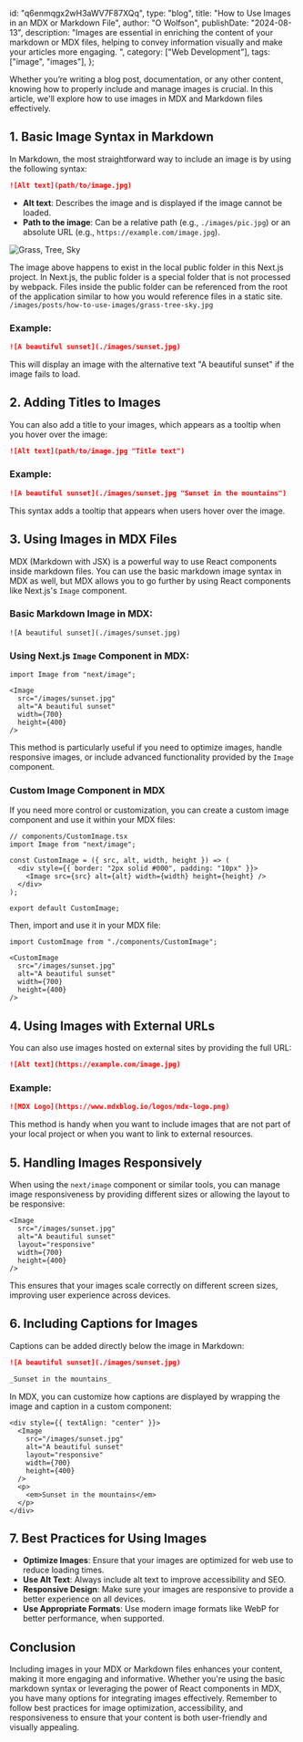   id: "q6enmqgx2wH3aWV7F87XQq",
  type: "blog",
  title: "How to Use Images in an MDX or Markdown File",
  author: "O Wolfson",
  publishDate: "2024-08-13",
  description:
    "Images are essential in enriching the content of your markdown or MDX files, helping to convey information visually and make your articles more engaging. ",
  category: ["Web Development"],
  tags: ["image", "images"],
};

Whether you’re writing a blog post, documentation, or any other content, knowing how to properly include and manage images is crucial. In this article, we'll explore how to use images in MDX and Markdown files effectively.

## 1. **Basic Image Syntax in Markdown**

In Markdown, the most straightforward way to include an image is by using the following syntax:

```markdown
![Alt text](path/to/image.jpg)
```

- **Alt text**: Describes the image and is displayed if the image cannot be loaded.
- **Path to the image**: Can be a relative path (e.g., `./images/pic.jpg`) or an absolute URL (e.g., `https://example.com/image.jpg`).

![Grass, Tree, Sky](/images/posts/how-to-use-images/grass-tree-sky.jpg "Grass, Tree, Sky")

The image above happens to exist in the local public folder in this Next.js project. In Next.js, the public folder is a special folder that is not processed by webpack. Files inside the public folder can be referenced from the root of the application similar to how you would reference files in a static site. `/images/posts/how-to-use-images/grass-tree-sky.jpg`

### Example:

```markdown
![A beautiful sunset](./images/sunset.jpg)
```

This will display an image with the alternative text "A beautiful sunset" if the image fails to load.

## 2. **Adding Titles to Images**

You can also add a title to your images, which appears as a tooltip when you hover over the image:

```markdown
![Alt text](path/to/image.jpg "Title text")
```

### Example:

```markdown
![A beautiful sunset](./images/sunset.jpg "Sunset in the mountains")
```

This syntax adds a tooltip that appears when users hover over the image.

## 3. **Using Images in MDX Files**

MDX (Markdown with JSX) is a powerful way to use React components inside markdown files. You can use the basic markdown image syntax in MDX as well, but MDX allows you to go further by using React components like Next.js's `Image` component.

### Basic Markdown Image in MDX:

```mdx
![A beautiful sunset](./images/sunset.jpg)
```

### Using Next.js `Image` Component in MDX:

```mdx
import Image from "next/image";

<Image
  src="/images/sunset.jpg"
  alt="A beautiful sunset"
  width={700}
  height={400}
/>
```

This method is particularly useful if you need to optimize images, handle responsive images, or include advanced functionality provided by the `Image` component.

### Custom Image Component in MDX

If you need more control or customization, you can create a custom image component and use it within your MDX files:

```tsx
// components/CustomImage.tsx
import Image from "next/image";

const CustomImage = ({ src, alt, width, height }) => (
  <div style={{ border: "2px solid #000", padding: "10px" }}>
    <Image src={src} alt={alt} width={width} height={height} />
  </div>
);

export default CustomImage;
```

Then, import and use it in your MDX file:

```mdx
import CustomImage from "./components/CustomImage";

<CustomImage
  src="/images/sunset.jpg"
  alt="A beautiful sunset"
  width={700}
  height={400}
/>
```

## 4. **Using Images with External URLs**

You can also use images hosted on external sites by providing the full URL:

```markdown
![Alt text](https://example.com/image.jpg)
```

### Example:

```markdown
![MDX Logo](https://www.mdxblog.io/logos/mdx-logo.png)
```

This method is handy when you want to include images that are not part of your local project or when you want to link to external resources.

## 5. **Handling Images Responsively**

When using the `next/image` component or similar tools, you can manage image responsiveness by providing different sizes or allowing the layout to be responsive:

```mdx
<Image
  src="/images/sunset.jpg"
  alt="A beautiful sunset"
  layout="responsive"
  width={700}
  height={400}
/>
```

This ensures that your images scale correctly on different screen sizes, improving user experience across devices.

## 6. **Including Captions for Images**

Captions can be added directly below the image in Markdown:

```markdown
![A beautiful sunset](./images/sunset.jpg)

_Sunset in the mountains_
```

In MDX, you can customize how captions are displayed by wrapping the image and caption in a custom component:

```mdx
<div style={{ textAlign: "center" }}>
  <Image
    src="/images/sunset.jpg"
    alt="A beautiful sunset"
    layout="responsive"
    width={700}
    height={400}
  />
  <p>
    <em>Sunset in the mountains</em>
  </p>
</div>
```

## 7. **Best Practices for Using Images**

- **Optimize Images**: Ensure that your images are optimized for web use to reduce loading times.
- **Use Alt Text**: Always include alt text to improve accessibility and SEO.
- **Responsive Design**: Make sure your images are responsive to provide a better experience on all devices.
- **Use Appropriate Formats**: Use modern image formats like WebP for better performance, when supported.

## Conclusion

Including images in your MDX or Markdown files enhances your content, making it more engaging and informative. Whether you're using the basic markdown syntax or leveraging the power of React components in MDX, you have many options for integrating images effectively. Remember to follow best practices for image optimization, accessibility, and responsiveness to ensure that your content is both user-friendly and visually appealing.
